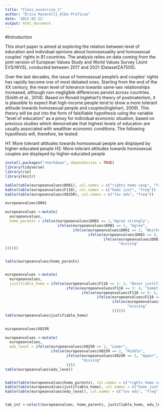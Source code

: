 ```yaml
---
title: "Class_excercise_1"
author: "Erica Ravarelli_Alba Proficuo"
date: '2022-02-12'
output: html_document
---
```

#Introduction

This short paper is aimed at exploring the relation between level of education and individual opinions about homosexuality and homosexual couples' rights in 81 countries. The analysis relies on data coming from the joint version of European Values Study and World Values Survey (Joint EVS/WVS), conducted between 2017 and 2021 (DatasetZA7505).

Over the last decades, the issue of homosexual people's and couples' rights has rapidly become one of most debated ones. Starting from the end of the XX century, the mean level of tolerance towards same-sex relationships increased, although non-negligible differences persist across countries. (Smith et al., 2014). Based on Ronald Inglehart's theory of postmaterlism, it is plausible to expect that high-income people tend to show a more tolerant attitude towards homosexual people and couples(Inglehart, 2009). This theory will be put into the form of falsifiable hypothesis using the variable "level of education" as a proxy for individual economic situation, based on previous studies which demonstrate that highest levels of education are usually associated with wealthier economic conditions. The following hypothesis will, therefore, be tested:
 
 H1: More tolerant attitudes towards homosexual people are displayed by higher-educated people
 H2: More tolerant attitudes towards homosexual couples are displayed by higher-educated people

```r
install.packages("rmarkdown", dependencies = TRUE)
library(tidyverse)
library(rio)
library(knitr)
```



```r
kable(table(europeanvalues$D081), col.names = c("rights homo coup", "freq"))
kable(table(europeanvalues$F118), col.names = c("homo just", "freq"))
kable(table(europeanvalues$X025R), col.names = c("lev edu", "freq"))
```

```r
europeanvalues$D081

europeanvalues <-mutate(
  europeanvalues,
  homo_parents = ifelse(europeanvalues$D081 == 1,"Agree strongly",
                        ifelse(europeanvalues$D081 == 2, "Agree",
                               ifelse(europeanvalues$D081 == 3, "Neither agree nor disagree",
                                      ifelse(europeanvalues$D081 == 4, "Disagree",
                                             ifelse(europeanvalues$D081 == 5, "Disagree strongly",
                                                    "missing"
))))))


table(europeanvalues$homo_parents)


europeanvalues <-mutate(
  europeanvalues,
  justifiable_homo = ifelse(europeanvalues$F118 == 1: 2, "Never justifiable",
                            ifelse(europeanvalues$F118 == 3: 4, "Sometimes justifiable",
                                   ifelse(europeanvalues$F118 == 5: 6, "Neither justifiable nor not",
                                          ifelse(europeanvalues$F118 == 7: 8, "Often justifiable",
                                                 ifelse(europeanvalues$F118 == 9: 10, "Always justifiable",
                                                        "missing"
                                                 ))))))
table(europeanvalues$justifiable_homo)

 
europeanvalues$X025R

europeanvalues <-mutate(
  europeanvalues,
  edu_level = ifelse(europeanvalues$X025R == 1, "Lower",
                     ifelse(europeanvalues$X025R == 2, "Middle",
                            ifelse(europeanvalues$X025R == 3, "Upper",
                                   "missing"
                            ))))
table(europeanvalues$edu_level)


kable(table(europeanvalues$homo_parents), col.names = c("rights homo coup", "freq"))
kable(table(europeanvalues$justifiable_homo), col.names = c("homo just", "freq"))
kable(table(europeanvalues$edu_level), col.names = c("lev edu", "freq"))


tab_int <-select(europeanvalues, homo_parents, justifiable_homo, edu_level)


```
